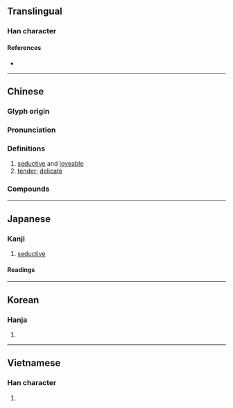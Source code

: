 {{also|娇}}
{{character info/new}}
==Translingual==

===Han character===
{{Han char|rn=38|rad=女|as=12|sn=15|four=42427|canj=VHKB|ids=⿰女喬}}

====References====
* {{Han ref|kx=0271.310|dkj=06739|dj=0539.220|hdz=21081.060|uh=5B0C|ud=23308|bh=BC62|bd=48226}}

----

==Chinese==
{{zh-forms|s=娇}}

===Glyph origin===
{{Han etym}}

===Pronunciation===
{{zh-pron
|m=jiāo
|c=giu1
|h=pfs=kiêu
|md=
|mn=kiau
|w=
|mc=y
|oc=y
|cat=a
}}

===Definitions===
{{zh-hanzi}}

# [[seductive]] and [[loveable]]
# [[tender]]; [[delicate]]

===Compounds===
{{zh-der|嬌愛|嬌嗔|嬌痴|嬌寵|嬌脆|嬌翠|嬌滴滴|嬌兒|嬌慣|嬌貴|嬌憨|嬌好|嬌客|嬌裡嬌氣|嬌美|嬌媚|嬌嫩|嬌妻|嬌氣|嬌嬈|嬌柔|嬌弱|嬌生慣養|嬌娃|嬌婉|嬌小|嬌小玲瓏|嬌羞|嬌豔|嬌養|嬌縱|嬌慵|嬌嫋不勝|嬌嬌滴滴|嬌妻美妾|嬌嬾|多嬌|嬌甜|慣養嬌生|嬌波|嬌花照水|嬌惰|嬌娘|嬌女|姻嬌|嬌逸|嬌皮嫩肉|千嬌百媚|嬌冶|嬌語|嬌若春花|嬌聲細語|嬌態|嬌情|嬌怯怯|嬌怯|嬌寒|嬌娜|嬌姿|嬌喘|嬌哥兒|嬌嬌啻啻|千嬌百態|嬌奼|嬌娥|撒嬌賣俏|東床嬌客|皮嬌肉嫩|百媚千嬌|玉嬌梨|柳嚲鶯嬌|撒嬌撒痴|撒嬌|東床嬌婿|藏嬌|龍袖嬌民|金屋藏嬌|香嬌玉嫩|阿嬌|軟玉嬌香|美嬌娘}}

----

==Japanese==

===Kanji===
{{ja-kanji|grade=|rs=女12}}

# [[seductive]]

====Readings====
{{ja-readings
|on=きょう
|kun=なまめ-かし.い
}}

----

==Korean==

===Hanja===
{{ko-hanja|hangeul=교|rv=gyo|mr=kyo}}

# {{defn|lang=ko|sort=女12}}

----

==Vietnamese==

===Han character===
{{vi-hantu|[[kiều]]|rs=女12}}

# {{defn|lang=vi|sort=女12}}
